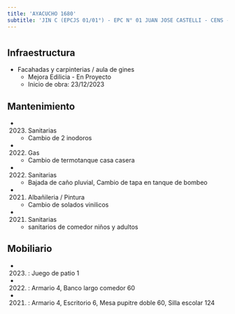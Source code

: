 ```yaml
---
title: 'AYACUCHO 1680'
subtitle: 'JIN C (EPCJS 01/01°) - EPC N° 01 JUAN JOSE CASTELLI - CENS - UGEE N° 01'
---
```


#
## Infraestructura

* Facahadas y carpinterias / aula de gines 
    + Mejora Edilicia - En Proyecto 
    + Inicio de obra: 23/12/2023 






## Mantenimiento

*  (2023) Sanitarias 
    + Cambio de 2 inodoros

*  (2022) Gas 
    + Cambio de termotanque casa casera

*  (2022) Sanitarias 
    + Bajada de caño pluvial, Cambio de tapa en tanque de bombeo

*  (2021) Albañileria / Pintura 
    + Cambio de solados vinilicos

*  (2021) Sanitarias 
    + sanitarios de comedor niños y adultos





## Mobiliario

*  (2023) : Juego de patio 1 

*  (2022) : Armario 4, Banco largo comedor 60 

*  (2021) : Armario 4, Escritorio 6, Mesa pupitre doble 60, Silla escolar 124 



